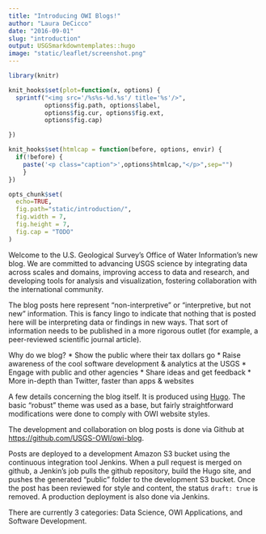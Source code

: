 ```yaml
---
title: "Introducing OWI Blogs!"
author: "Laura DeCicco"
date: "2016-09-01"
slug: "introduction"
output: USGSmarkdowntemplates::hugo
image: "static/leaflet/screenshot.png"
---
```


```r
library(knitr)

knit_hooks$set(plot=function(x, options) {
  sprintf("<img src='/%s%s-%d.%s'/ title='%s'/>",
          options$fig.path, options$label,
          options$fig.cur, options$fig.ext,
          options$fig.cap)

})

knit_hooks$set(htmlcap = function(before, options, envir) {
  if(!before) {
    paste('<p class="caption">',options$htmlcap,"</p>",sep="")
    }
})

opts_chunk$set(
  echo=TRUE,
  fig.path="static/introduction/",
  fig.width = 7,
  fig.height = 7,
  fig.cap = "TODO"
)
```

Welcome to the U.S. Geological Survey's Office of Water Information's new blog. We are committed to advancing USGS science by integrating data across scales and domains, improving access to data and research, and developing tools for analysis and visualization, fostering collaboration with the international community.

The blog posts here represent "non-interpretive" or "interpretive, but not new" information. This is fancy lingo to indicate that nothing that is posted here will be interpreting data or findings in new ways. That sort of information needs to be published in a more rigorous outlet (for example, a peer-reviewed scientific journal article).

Why do we blog?
* Show the public where their tax dollars go
* Raise awareness of the cool software development & analytics at the USGS
* Engage with public and other agencies
* Share ideas and get feedback
* More in-depth than Twitter, faster than apps & websites


A few details concerning the blog itself. It is produced using [Hugo](https://gohugo.io/). The basic "robust" theme was used as a base, but fairly straightforward modifications were done to comply with OWI website styles. 

The development and collaboration on blog posts is done via Github at [https://github.com/USGS-OWI/owi-blog](https://github.com/USGS-OWI/owi-blog).

Posts are deployed to a  development Amazon S3 bucket using the continuous integration tool Jenkins. When a pull request is merged on github, a Jenkin's job pulls the github repository, build the Hugo site, and pushes the generated "public" folder to the development S3 bucket. Once the post has been reviewed for style and content, the status `draft: true` is removed. A production deployment is also done via Jenkins.

There are currently 3 categories: Data Science, OWI Applications, and Software Development.


